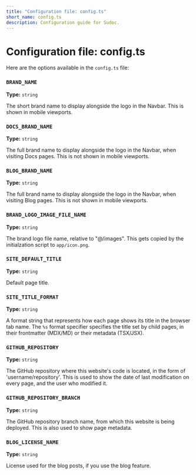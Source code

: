 ```yaml
---
title: "Configuration file: config.ts"
short_name: config.ts
description: Configuration guide for Sudoc.
---
```


# Configuration file: config.ts

Here are the options available in the `config.ts` file:

### `BRAND_NAME`

**Type:** `string`

The short brand name to display alongside the logo in the Navbar. This is shown in mobile viewports.

### `DOCS_BRAND_NAME`

**Type:** `string`

The full brand name to display alongside the logo in the Navbar, when visiting Docs pages. This is not shown in mobile viewports.

### `BLOG_BRAND_NAME`

**Type:** `string`

The full brand name to display alongside the logo in the Navbar, when visiting Blog pages. This is not shown in mobile viewports.

### `BRAND_LOGO_IMAGE_FILE_NAME`

**Type:** `string`

The brand logo file name, relative to "@/images". This gets copied by the initialzation script to `app/icon.png`.

### `SITE_DEFAULT_TITLE`

**Type:** `string`

Default page title.

### `SITE_TITLE_FORMAT`

**Type:** `string`

A format string that represents how each page shows its title in the browser tab name. The `%s` format specifier specifies the title set by child pages,
in their frontmatter (MDX/MD) or their metadata (TSX/JSX).

### `GITHUB_REPOSITORY`

**Type:** `string`

The GitHub repository where this website's code is located, in
the form of 'username/repository'. This is used to show the date of last modification on every page, and the user who modified it.

### `GITHUB_REPOSITORY_BRANCH`

**Type:** `string`

The GitHub repository branch name, from which this website is
being deployed. This is also used to show page metadata.

### `BLOG_LICENSE_NAME`

**Type:** `string`

License used for the blog posts, if you use the blog feature.